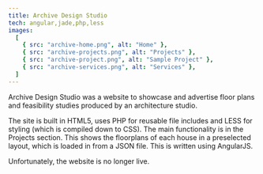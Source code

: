 ```yaml
---
title: Archive Design Studio
tech: angular,jade,php,less
images:
  [
    { src: "archive-home.png", alt: "Home" },
    { src: "archive-projects.png", alt: "Projects" },
    { src: "archive-project.png", alt: "Sample Project" },
    { src: "archive-services.png", alt: "Services" },
  ]
---
```


Archive Design Studio was a website to showcase and advertise floor plans and feasibility studies produced by an architecture studio.

The site is built in HTML5, uses PHP for reusable file includes and LESS for styling (which is compiled down to CSS). The main functionality is in the Projects section. This shows the floorplans of each house in a preselected layout, which is loaded in from a JSON file. This is written using AngularJS.

Unfortunately, the website is no longer live.
